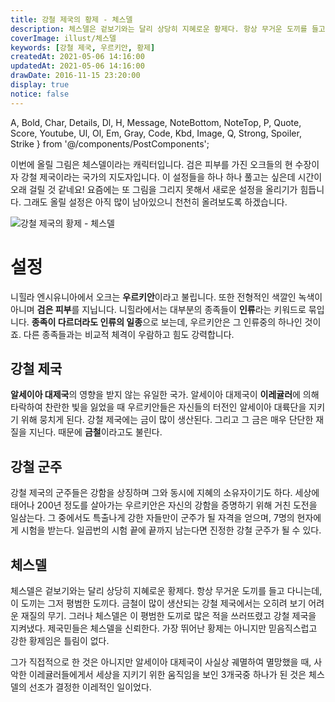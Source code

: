 ```yaml
---
title: 강철 제국의 황제 - 체스델
description: 체스델은 겉보기와는 달리 상당히 지혜로운 황제다. 항상 무거운 도끼를 들고 다니는데, 이 도끼는 그저 평범한 도끼다. 금철이 많이 생산되는 강철 제국에서는 오히려 보기 어려운 재질의 무기. 그러나 체스델은 이 평범한 도끼로 많은 적을 쓰러뜨렸고 강철 제국을 지켜냈다. 제국민들은 체스델을 신뢰한다. 가장 뛰어난 황제는 아니지만 믿음직스럽고 강한 황제임은 틀림이 없다. 그가 직접적으로 한 것은 아니지만 알세이아 대제국이 사실상 궤멸하여 멸망했을 때, 사악한 이레귤러들에게서 세상을 지키기 위한 움직임을 보인 3개국중 하나가 된 것은 체스델의 선조가 결정한 이레적인 일이었다.
coverImage: illust/체스델
keywords: [강철 제국, 우르키안, 황제]
createdAt: 2021-05-06 14:16:00
updatedAt: 2021-05-06 14:16:00
drawDate: 2016-11-15 23:20:00
display: true
notice: false
---
```


  A, Bold, Char, Details, Dl, H, Message, NoteBottom, NoteTop, P,
  Quote, Score, Youtube, Ul, Ol, Em, Gray, Code, Kbd, Image,
  Q, Strong, Spoiler, Strike
} from '@/components/PostComponents';

이번에 올릴 그림은 체스델이라는 캐릭터입니다. 검은 피부를 가진 오크들의 현 수장이자 강철 제국이라는 국가의 지도자입니다. 이 설정들을 하나 하나 풀고는 싶은데 시간이 오래 걸릴 것 같네요! 요즘에는 또 그림을 그리지 못해서 새로운 설정을 올리기가 힘듭니다. 그래도 올릴 설정은 아직 많이 남아있으니 천천히 올려보도록 하겠습니다.

![강철 제국의 황제 - 체스델](https://i.postimg.cc/gm2jHzzs/2016-11-15-23-20.png)

# 설정
니힐라 엔시유니아에서 오크는 **우르키안**이라고 불립니다. 또한 전형적인 색깔인 녹색이 아니며 **검은 피부**를 지닙니다. 니힐라에서는 대부분의 종족들이 **인류**라는 키워드로 묶입니다. **종족이 다르더라도 인류의 일종**으로 보는데, 우르키안은 그 인류중의 하나인 것이죠. 다른 종족들과는 비교적 체격이 우람하고 힘도 강력합니다.

## 강철 제국
**알세이아 대제국**의 영향을 받지 않는 유일한 국가. 알세이아 대제국이 **이레귤러**에 의해 타락하여 찬란한 빛을 잃었을 때 우르키안들은 자신들의 터전인 알세이아 대륙단을 지키기 위해 뭉치게 된다. 강철 제국에는 금이 많이 생산된다. 그리고 그 금은 매우 단단한 재질을 지닌다. 때문에 **금철**이라고도 불린다.

## 강철 군주
강철 제국의 군주들은 강함을 상징하며 그와 동시에 지혜의 소유자이기도 하다. 세상에 태어나 200년 정도를 살아가는 우르키안은 자신의 강함을 증명하기 위해 거친 도전을 일삼는다. 그 중에서도 특출나게 강한 자들만이 군주가 될 자격을 얻으며, 7명의 현자에게 시험을 받는다. 일곱번의 시험 끝에 끝까지 남는다면 진정한 강철 군주가 될 수 있다.

## 체스델
체스델은 겉보기와는 달리 상당히 지혜로운 황제다. 항상 무거운 도끼를 들고 다니는데, 이 도끼는 그저 평범한 도끼다. 금철이 많이 생산되는 강철 제국에서는 오히려 보기 어려운 재질의 무기. 그러나 체스델은 이 평범한 도끼로 많은 적을 쓰러뜨렸고 강철 제국을 지켜냈다. 제국민들은 체스델을 신뢰한다. 가장 뛰어난 황제는 아니지만 믿음직스럽고 강한 황제임은 틀림이 없다.

그가 직접적으로 한 것은 아니지만 알세이아 대제국이 사실상 궤멸하여 멸망했을 때, 사악한 이레귤러들에게서 세상을 지키기 위한 움직임을 보인 3개국중 하나가 된 것은 체스델의 선조가 결정한 이레적인 일이었다.